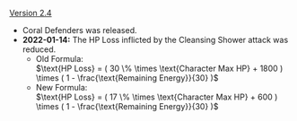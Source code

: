 {{Change History/Header}}
[[Version 2.4]]
* Coral Defenders was released.
* '''2022-01-14:''' The HP Loss inflicted by the Cleansing Shower attack was reduced.
** Old Formula:<br><math>\text{HP Loss} = ( 30 \% \times \text{Character Max HP} + 1800 ) \times ( 1 - \frac{\text{Remaining Energy}}{30} )</math>
** New Formula:<br><math>\text{HP Loss} = ( 17 \% \times \text{Character Max HP} + 600 ) \times ( 1 - \frac{\text{Remaining Energy}}{30} )</math>